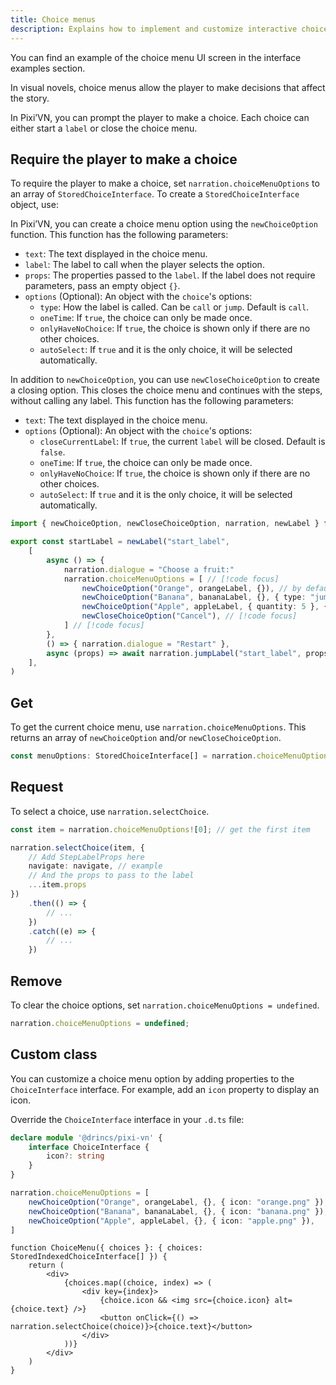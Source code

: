 ```yaml
---
title: Choice menus
description: Explains how to implement and customize interactive choice menus in Pixi'VN, allowing players to make decisions that affect the story.
---
```


<Callout title="UI screen" type="info">

You can find an example of the choice menu UI screen in the <DynamicLink href="/start/interface-examples#choice-menu">interface examples</DynamicLink> section.

</Callout>

In visual novels, choice menus allow the player to make decisions that affect the story.

In Pixi’VN, you can prompt the player to make a choice. Each choice can either start a `label` or close the choice menu.

## Require the player to make a choice

To require the player to make a choice, set `narration.choiceMenuOptions` to an array of `StoredChoiceInterface`. To create a `StoredChoiceInterface` object, use:

<Accordions>

<Accordion title="newChoiceOption" id="newchoiceoption">

In Pixi’VN, you can create a choice menu option using the `newChoiceOption` function.
This function has the following parameters:

* `text`: The text displayed in the choice menu.
* `label`: The <DynamicLink href="/start/labels#label">label</DynamicLink> to call when the player selects the option.
* `props`: The properties passed to the `label`. If the label does not require parameters, pass an empty object `{}`.
* `options` (Optional): An object with the `choice`'s options:
  * `type`: How the <DynamicLink href="/start/labels-flow#run-a-label">label is called</DynamicLink>. Can be `call` or `jump`. Default is `call`.
  * `oneTime`: If `true`, the choice can only be made once.
  * `onlyHaveNoChoice`: If `true`, the choice is shown only if there are no other choices.
  * `autoSelect`: If `true` and it is the only choice, it will be selected automatically.

</Accordion>

<Accordion title="newChoiceOption" id="newchoiceoption">

In addition to `newChoiceOption`, you can use `newCloseChoiceOption` to create a closing option. This closes the choice menu and continues with the <DynamicLink href="/start/labels">steps</DynamicLink>, without calling any <DynamicLink href="/start/labels#label">label</DynamicLink>.
This function has the following parameters:

* `text`: The text displayed in the choice menu.
* `options` (Optional): An object with the `choice`'s options:
  * `closeCurrentLabel`: If `true`, the current `label` will be closed. Default is `false`.
  * `oneTime`: If `true`, the choice can only be made once.
  * `onlyHaveNoChoice`: If `true`, the choice is shown only if there are no other choices.
  * `autoSelect`: If `true` and it is the only choice, it will be selected automatically.

</Accordion>

</Accordions>

```ts title="labels/startLabel.ts"
import { newChoiceOption, newCloseChoiceOption, narration, newLabel } from "@drincs/pixi-vn"

export const startLabel = newLabel("start_label",
    [
        async () => {
            narration.dialogue = "Choose a fruit:"
            narration.choiceMenuOptions = [ // [!code focus]
                newChoiceOption("Orange", orangeLabel, {}), // by default, the label will be called with "call" // [!code focus]
                newChoiceOption("Banana", bananaLabel, {}, { type: "jump" }), // [!code focus]
                newChoiceOption("Apple", appleLabel, { quantity: 5 }, { type: "call" }), // [!code focus]
                newCloseChoiceOption("Cancel"), // [!code focus]
            ] // [!code focus]
        },
        () => { narration.dialogue = "Restart" },
        async (props) => await narration.jumpLabel("start_label", props)
    ],
)
```

<ChoiceMenus />

## Get

To get the current choice menu, use `narration.choiceMenuOptions`. This returns an array of `newChoiceOption` and/or `newCloseChoiceOption`.

```typescript
const menuOptions: StoredChoiceInterface[] = narration.choiceMenuOptions;
```

## Request

To select a choice, use `narration.selectChoice`.

```typescript
const item = narration.choiceMenuOptions![0]; // get the first item

narration.selectChoice(item, {
    // Add StepLabelProps here
    navigate: navigate, // example
    // And the props to pass to the label
    ...item.props
})
    .then(() => {
        // ...
    })
    .catch((e) => {
        // ...
    })
```

## Remove

To clear the choice options, set `narration.choiceMenuOptions = undefined`.

```typescript
narration.choiceMenuOptions = undefined;
```

## Custom class

You can customize a choice menu option by adding properties to the `ChoiceInterface` interface. For example, add an `icon` property to display an icon.

Override the `ChoiceInterface` interface in your `.d.ts` file:

```ts tab="pixi-vn.d.ts"
declare module '@drincs/pixi-vn' {
    interface ChoiceInterface {
        icon?: string
    }
}
```

```ts tab="labels/startLabel.ts"
narration.choiceMenuOptions = [
    newChoiceOption("Orange", orangeLabel, {}, { icon: "orange.png" }),
    newChoiceOption("Banana", bananaLabel, {}, { icon: "banana.png" }),
    newChoiceOption("Apple", appleLabel, {}, { icon: "apple.png" }),
]
```

```tsx tab="screens/ChoiceMenu.tsx"
function ChoiceMenu({ choices }: { choices: StoredIndexedChoiceInterface[] }) {
    return (
        <div>
            {choices.map((choice, index) => (
                <div key={index}>
                    {choice.icon && <img src={choice.icon} alt={choice.text} />}
                    <button onClick={() => narration.selectChoice(choice)}>{choice.text}</button>
                </div>
            ))}
        </div>
    )
}
```
